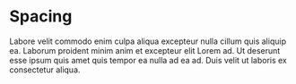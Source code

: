 
<Meta of={SpacingStories} />

# Spacing

Labore velit commodo enim culpa aliqua excepteur nulla cillum quis aliquip ea. Laborum proident minim anim et excepteur elit Lorem ad. Ut deserunt esse ipsum quis amet quis tempor ea nulla ad ea ad. Duis velit ut laboris ex consectetur aliqua.

<Canvas of={SpacingStories.Spacing} />
<Controls of={SpacingStories.Spacing} />
